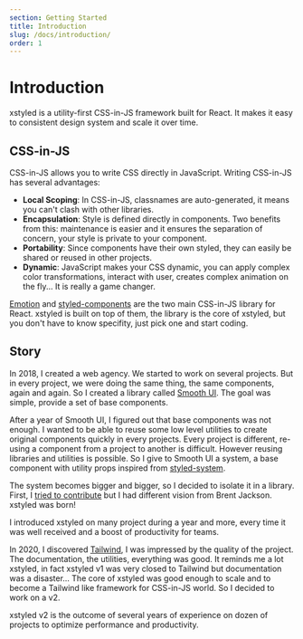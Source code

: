 ```yaml
---
section: Getting Started
title: Introduction
slug: /docs/introduction/
order: 1
---
```


# Introduction

xstyled is a utility-first CSS-in-JS framework built for React. It makes it easy to consistent design system and scale it over time.

<carbon-ad />

## CSS-in-JS

CSS-in-JS allows you to write CSS directly in JavaScript. Writing CSS-in-JS has several advantages:

- **Local Scoping**: In CSS-in-JS, classnames are auto-generated, it means you can't clash with other libraries.
- **Encapsulation**: Style is defined directly in components. Two benefits from this: maintenance is easier and it ensures the separation of concern, your style is private to your component.
- **Portability**: Since components have their own styled, they can easily be shared or reused in other projects.
- **Dynamic**: JavaScript makes your CSS dynamic, you can apply complex color transformations, interact with user, creates complex animation on the fly... It is really a game changer.

[Emotion](https://emotion.sh/) and [styled-components](https://styled-components.com/) are the two main CSS-in-JS library for React. xstyled is built on top of them, the library is the core of xstyled, but you don't have to know specifity, just pick one and start coding.

## Story

In 2018, I created a web agency. We started to work on several projects. But in every project, we were doing the same thing, the same components, again and again. So I created a library called [Smooth UI](https://github.com/smooth-code/smooth-ui/). The goal was simple, provide a set of base components.

After a year of Smooth UI, I figured out that base components was not enough. I wanted to be able to reuse some low level utilities to create original components quickly in every projects. Every project is different, re-using a component from a project to another is difficult. However reusing libraries and utilities is possible. So I give to Smooth UI a system, a base component with utility props inspired from [styled-system](https://styled-system.com/).

The system becomes bigger and bigger, so I decided to isolate it in a library. First, I [tried to contribute](https://github.com/styled-system/styled-system/pull/479) but I had different vision from Brent Jackson. xstyled was born!

I introduced xstyled on many project during a year and more, every time it was well received and a boost of productivity for teams.

In 2020, I discovered [Tailwind](https://tailwindcss.com/), I was impressed by the quality of the project. The documentation, the utilities, everything was good. It reminds me a lot xstyled, in fact xstyled v1 was very closed to Tailwind but documentation was a disaster... The core of xstyled was good enough to scale and to become a Tailwind like framework for CSS-in-JS world. So I decided to work on a v2.

xstyled v2 is the outcome of several years of experience on dozen of projects to optimize performance and productivity.
